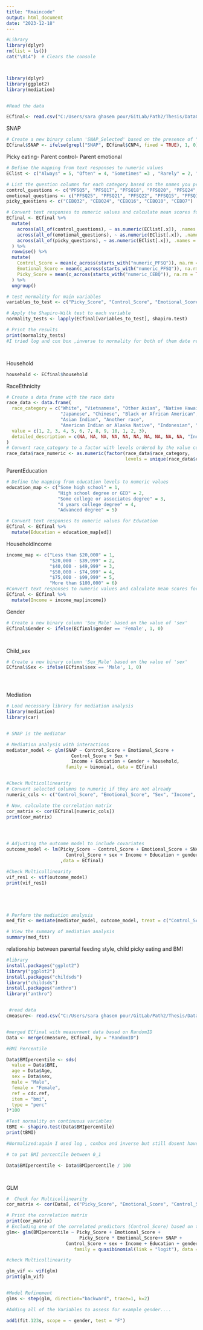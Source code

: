 ```yaml
---
title: "Rmaincode"
output: html_document
date: "2023-12-18"
---
```


```r

#Library
library(dplyr)
rm(list = ls())
cat("\014")  # Clears the console



library(dplyr)
library(ggplot2)
library(mediation)



```


```r
#Read the data

ECfinal<- read.csv("C:/Users/sara ghasem pour/GitLab/Path2/Thesis/DataCleaning/ECfinal.csv")

```

SNAP
```r
# Create a new binary column 'SNAP_Selected' based on the presence of "SNAP" in 'CNP4'
ECfinal$SNAP <- ifelse(grepl("SNAP", ECfinal$CNP4, fixed = TRUE), 1, 0)


```


Picky eating- Parent control- Parent emotional

```r
# Define the mapping from text responses to numeric values
EClist <- c("Always" = 5, "Often" = 4, "Sometimes" =3 , "Rarely" = 2, "Never" = 1 )

# List the question columns for each category based on the names you provided
control_questions <- c("PFSQ5", "PFSQ17", "PFSQ18", "PFSQ20", "PFSQ24", "PFSQ26")
emotional_questions <- c("PFSQ25", "PFSQ21", "PFSQ22", "PFSQ15", "PFSQ13", "PFSQ2")
picky_questions <- c("CEBQ32", "CEBQ24", "CEBQ16", "CEBQ10", "CEBQ7")

# Convert text responses to numeric values and calculate mean scores for control, emotional eating, and picky eating
ECfinal <- ECfinal %>%
  mutate(
    across(all_of(control_questions), ~ as.numeric(EClist[.x]), .names = "numeric_{.col}"),
    across(all_of(emotional_questions), ~ as.numeric(EClist[.x]), .names = "numeric_{.col}"),
    across(all_of(picky_questions), ~ as.numeric(EClist[.x]), .names = "numeric_{.col}")
  ) %>%
  rowwise() %>%
  mutate(
    Control_Score = mean(c_across(starts_with("numeric_PFSQ")), na.rm = TRUE),
    Emotional_Score = mean(c_across(starts_with("numeric_PFSQ")), na.rm = TRUE),
    Picky_Score = mean(c_across(starts_with("numeric_CEBQ")), na.rm = TRUE)
  ) %>%
  ungroup()


```

```r
# test normality for main variables
variables_to_test <- c("Picky_Score", "Control_Score", "Emotional_Score")

# Apply the Shapiro-Wilk test to each variable
normality_tests <- lapply(ECfinal[variables_to_test], shapiro.test)

# Print the results
print(normality_tests)
#I tried log and cox box ,inverse to normality for both of them date remain nonnormal




```



Household
```r

household <- ECfinal$household

```



RaceEthnicity
```r
# Create a data frame with the race data
race_data <- data.frame(
  race_category = c("White", "Vietnamese", "Other Asian", "Native Hawaiian", 
                    "Japanese", "Chinese", "Black or African American", 
                    "Asian Indian", "Another race", 
                    "American Indian or Alaska Native", "Indonesian", "Bengali", "Asian"),
  value = c(1, 2, 3, 4, 5, 6, 7, 8, 9, 10, 1, 2, 3),
  detailed_description = c(NA, NA, NA, NA, NA, NA, NA, NA, NA, NA, "Indonesian", "Bengali", "Asian")
)
# Convert race_category to a factor with levels ordered by the value column
race_data$race_numeric <- as.numeric(factor(race_data$race_category, 
                                            levels = unique(race_data$race_category[order(race_data$value)])))


```


ParentEducation
```r
# Define the mapping from education levels to numeric values
education_map <- c("Some high school" = 1, 
                   "High school degree or GED" = 2, 
                   "Some college or associates degree" = 3, 
                   "4 years college degree" = 4, 
                   "Advanced degree" = 5)

# Convert text responses to numeric values for Education
ECfinal <- ECfinal %>%
  mutate(Education = education_map[ed])

```

HouseholdIncome
```r
income_map <- c("Less than $20,000" = 1, 
                "$20,000 - $39,999" = 2, 
                "$40,000 - $49,999" = 3, 
                "$50,000 - $74,999" = 4, 
                "$75,000 - $99,999" = 5, 
                "More than $100,000" = 6)
#Convert text responses to numeric values and calculate mean scores for Income
ECfinal <- ECfinal %>%
  mutate(Income = income_map[income])

```

Gender
```r

# Create a new binary column 'Sex_Male' based on the value of 'sex'
ECfinal$Gender <- ifelse(ECfinal$gender == 'Female', 1, 0)




```

Child_sex
```r


# Create a new binary column 'Sex_Male' based on the value of 'sex'
ECfinal$Sex <- ifelse(ECfinal$sex == 'Male', 1, 0)





```

Mediation


```r
# Load necessary library for mediation analysis
library(mediation)
library(car)


# SNAP is the mediator 

# Mediation analysis with interactions
mediator_model <- glm(SNAP ~ Control_Score + Emotional_Score + 
                        Control_Score + Sex + 
                        Income + Education + Gender + household,
                      family = binomial, data = ECfinal)


#Check Multicollinearity 
# Convert selected columns to numeric if they are not already
numeric_cols <- c("Control_Score", "Emotional_Score", "Sex", "Income", "Education", "Gender", "household")

# Now, calculate the correlation matrix
cor_matrix <- cor(ECfinal[numeric_cols])
print(cor_matrix)




# Adjusting the outcome model to include covariates
outcome_model <- lm(Picky_Score ~ Control_Score + Emotional_Score + SNAP + 
                      Control_Score + sex + Income + Education + gender + household
                    ,data = ECfinal)

#Check Multicollinearity 
vif_res1 <- vif(outcome_model)
print(vif_res1)





# Perform the mediation analysis
med_fit <- mediate(mediator_model, outcome_model, treat = c("Control_Score"), mediator = "SNAP", boot = TRUE, sims = 500)

# View the summary of mediation analysis
summary(med_fit)

```






 relationship between parental feeding style, child picky eating and BMI

```r
#library
install.packages("ggplot2")
library("ggplot2")
install.packages("childsds")
library("childsds")
install.packages("anthro")
library("anthro")


 #read data
cmeasure<- read.csv("C:/Users/sara ghasem pour/GitLab/Path2/Thesis/DataCleaning/cmeasure.csv")


#merged ECfinal with measurment data based on RandomID
Data <- merge(cmeasure, ECfinal, by = "RandomID")


```



```r
#BMI Percentile

Data$BMIpercentile <- sds(
  value = Data$BMI,
  age = Data$Age,
  sex = Data$sex,
  male = "Male",
  female = "Female",
  ref = cdc.ref,
  item = "bmi",
  type = "perc"
)*100

#Test normality on continuous variables
tBMI <- shapiro.test(Data$BMIpercentile)
print(tBMI)

#Normalized:again I used log , coxbox and inverse but still dosent have normal distribution

# to put BMI percentile between 0_1

Data$BMIpercentile <- Data$BMIpercentile / 100




```


GLM

```r

#  Check for Multicollinearity
cor_matrix <- cor(Data[, c("Picky_Score", "Emotional_Score", "Control_Score")])

# Print the correlation matrix
print(cor_matrix)
# Excluding one of the correlated predictors (Control_Score) based on the correlation matrix
glm<- glm(BMIpercentile ~ Picky_Score + Emotional_Score + 
                           Picky_Score * Emotional_Score++ SNAP + 
                      Control_Score + sex + Income + Education + gender + household,
                         family = quasibinomial(link = "logit"), data = Data)

#check Multicollinearity

glm_vif <- vif(glm)
print(glm_vif)


#Model Refinement
glms <- step(glm, direction="backward", trace=1, k=2)

#Adding all of the Variables to assess for example gender....

add1(fit.123s, scope = ~ gender, test = "F")





```






